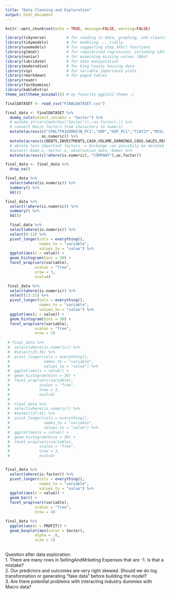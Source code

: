 ```yaml
---
title: "Data Cleaning and Exploration"
output: html_document
---
```

```r
knitr::opts_chunk$set(echo = TRUE, message=FALSE, warning=FALSE)
```

```r
library(tidyverse)         # for reading in data, graphing, and cleaning
library(tidymodels)        # for modeling ... tidily
library(usemodels)         # for suggesting step_XXX() functions
library(glmnet)            # for regularized regression, including LASSO
library(naniar)            # for examining missing values (NAs)
library(lubridate)         # for date manipulation
library(moderndive)        # for King County housing data
library(vip)               # for variable importance plots
library(rmarkdown)         # for paged tables
library(readr)
library(fastDummies)
library(kableExtra)
theme_set(theme_minimal()) # my favorite ggplot2 theme :)
```



```r
finalDATASET <- read_csv("FINALDATASET.csv")
```

```r
final_data <- finalDATASET %>% 
  dummy_cols(select_columns = "Sector") %>% 
  # mutate_at(vars(matches("Sector")),~as.factor(.)) %>% 
  # convert Macro factors from characters to numeric
  mutate(across(c("CPALTT01USM657N_PC1","GDP","GDP_PC1","T10Y2Y","M1SL_PC1","M1SL"),
                as.numeric)) %>% 
  mutate(across(c(DEBTS,INVESTMENTS,CASH,VOLUME,EARNINGS,COGS,SALES,RECEIVABLE,INVENTORY),~replace(.,.==0,NA))) %>% 
  # delete less important factors -> Exchange can possibily be deleted
  #select(-Name.x,-Sector.x,-observation_date,-Name) %>% 
  mutate(across(c(!where(is.numeric),-"COMPANY"),as.factor)) 

```

```r
final_data <- final_data %>% 
  drop_na()
```



```r
final_data %>% 
  select(where(is.numeric)) %>% 
  summary() %>% 
  kbl()

final_data %>% 
  select(!where(is.numeric)) %>% 
  summary() %>% 
  kbl()
```

```r

  final_data %>% 
  select(where(is.numeric)) %>% 
  select(0:12) %>% 
  pivot_longer(cols = everything(),
               names_to = "variable", 
               values_to = "value") %>% 
  ggplot(aes(x = value)) +
  geom_histogram(bins = 30) +
  facet_wrap(vars(variable), 
             scales = "free",
             nrow = 3,
             ncol=4)

 final_data %>% 
  select(where(is.numeric)) %>% 
  select(13:21) %>% 
  pivot_longer(cols = everything(),
               names_to = "variable", 
               values_to = "value") %>% 
  ggplot(aes(x = value)) +
  geom_histogram(bins = 30) +
  facet_wrap(vars(variable), 
             scales = "free",
             nrow = 3)
 
 # final_data %>% 
 #  select(where(is.numeric)) %>% 
 #  #select(25:36) %>% 
 #  pivot_longer(cols = everything(),
 #               names_to = "variable", 
 #               values_to = "value") %>% 
 #  ggplot(aes(x = value)) +
 #  geom_histogram(bins = 30) +
 #  facet_wrap(vars(variable), 
 #             scales = "free",
 #             nrow = 3,
 #             ncol=4)
 # 
 #  final_data %>% 
 #  select(where(is.numeric)) %>% 
 #  #select(37:41) %>% 
 #  pivot_longer(cols = everything(),
 #               names_to = "variable", 
 #               values_to = "value") %>% 
 #  ggplot(aes(x = value)) +
 #  geom_histogram(bins = 30) +
 #  facet_wrap(vars(variable), 
 #             scales = "free",
 #             nrow = 3,
 #             ncol=4)



```
```r
final_data %>% 
  select(where(is.factor)) %>% 
  pivot_longer(cols = everything(),
               names_to = "variable", 
               values_to = "value") %>% 
  ggplot(aes(x = value)) +
  geom_bar() +
  facet_wrap(vars(variable), 
             scales = "free", 
             nrow = 4)
```
```r
final_data %>%
  ggplot(aes(x = PROFIT)) +
  geom_boxplot(aes(color = Sector),
             alpha = .8,
             size = 1)
  
```

Question after data exploration:   
1. There are many rows in SellingAndMrketing Expenses that are -1. Is that a mistake?   
2. Our predictors and outcomes are very right skewed. Should we do log transformation or generating "fake data" before building the model?   
3. Are there potential problems with interacting industry dummies with Macro data?   